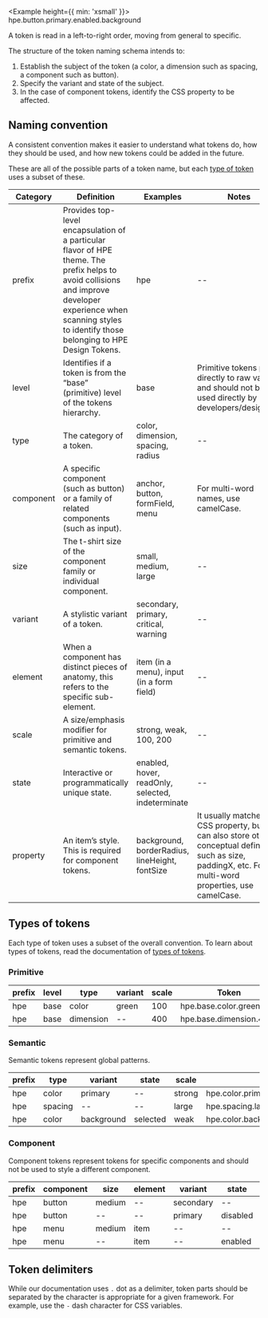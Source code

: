 
<Example height={{ min: 'xsmall' }}>
  <Text size="xlarge">hpe.button.primary.enabled.background</Text>
</Example>

A token is read in a left-to-right order, moving from general to specific.

The structure of the token naming schema intends to:

1. Establish the subject of the token (a color, a dimension such as spacing, a component such as button).
2. Specify the variant and state of the subject.
3. In the case of component tokens, identify the CSS property to be affected.

## Naming convention

A consistent convention makes it easier to understand what tokens do, how they should be used, and how new tokens could be added in the future.

These are all of the possible parts of a token name, but each [type of token](#types-of-tokens) uses a subset of these.

<Example height="auto">
  <TokenHighlight highlight="all" />
</Example>

| Category  | Definition                                                                                                                                                                                                         | Examples                                          | Notes                                                                                                                                                        |
| --------- | ------------------------------------------------------------------------------------------------------------------------------------------------------------------------------------------------------------------ | ------------------------------------------------- | ------------------------------------------------------------------------------------------------------------------------------------------------------------ |
| prefix    | Provides top-level encapsulation of a particular flavor of HPE theme. The prefix helps to avoid collisions and improve developer experience when scanning styles to identify those belonging to HPE Design Tokens. | hpe                                               | --                                                                                                                                                           |
| level     | Identifies if a token is from the “base” (primitive) level of the tokens hierarchy.                                                                                                                                | base                                              | Primitive tokens point directly to raw values and should not be used directly by developers/designers.                                                       |
| type      | The category of a token.                                                                                                                                                                                           | color, dimension, spacing, radius                 | --                                                                                                                                                           |
| component | A specific component (such as button) or a family of related components (such as input).                                                                                                                           | anchor, button, formField, menu                   | For multi-word names, use camelCase.                                                                                                                         |
| size      | The t-shirt size of the component family or individual component.                                                                                                                                                  | small, medium, large                              | --                                                                                                                                                           |
| variant   | A stylistic variant of a token.                                                                                                                                                                                    | secondary, primary, critical, warning             | --                                                                                                                                                           |
| element   | When a component has distinct pieces of anatomy, this refers to the specific sub-element.                                                                                                                          | item (in a menu), input (in a form field)         | --                                                                                                                                                           |
| scale     | A size/emphasis modifier for primitive and semantic tokens.                                                                                                                                                        | strong, weak, 100, 200                            | --                                                                                                                                                           |
| state     | Interactive or programmatically unique state.                                                                                                                                                                      | enabled, hover, readOnly, selected, indeterminate | --                                                                                                                                                           |
| property  | An item’s style. This is required for component tokens.                                                                                                                                                            | background, borderRadius, lineHeight, fontSize    | It usually matches a CSS property, but it can also store other conceptual definitions such as size, paddingX, etc. For multi-word properties, use camelCase. |

## Types of tokens

Each type of token uses a subset of the overall convention. To learn about types of tokens, read the documentation of [types of tokens](/tokens/overview#types-of-tokens).

### Primitive

<Example height="auto">
  <TokenHighlight highlight={['prefix', 'level', 'type', 'variant', 'scale']} />
</Example>

| prefix | level | type      | variant | scale | Token                    |
| ------ | ----- | --------- | ------- | ----- | ------------------------ |
| hpe    | base  | color     | green   | 100   | hpe.base.color.green.100 |
| hpe    | base  | dimension | --      | 400   | hpe.base.dimension.400   |

### Semantic

Semantic tokens represent global patterns.

<Example height="auto">
  <TokenHighlight
    highlight={['prefix', 'type', 'variant', 'element', 'scale', 'state']}
  />
</Example>

| prefix | type    | variant    | state    | scale  | Token                              |
| ------ | ------- | ---------- | -------- | ------ | ---------------------------------- |
| hpe    | color   | primary    | --       | strong | hpe.color.primary.strong           |
| hpe    | spacing | --         | --       | large  | hpe.spacing.large                  |
| hpe    | color   | background | selected | weak   | hpe.color.background.selected.weak |

### Component

Component tokens represent tokens for specific components and should not be used to style a different component.

<Example height="auto">
  <TokenHighlight
    highlight={[
      'prefix',
      'component',
      'size',
      'element',
      'variant',
      'state',
      'property',
    ]}
  />
</Example>

| prefix | component | size   | element | variant   | state    | property    | Token                                   |
| ------ | --------- | ------ | ------- | --------- | -------- | ----------- | --------------------------------------- |
| hpe    | button    | medium | --      | secondary | --       | borderWidth | hpe.button.medium.secondary.borderWidth |
| hpe    | button    | --     | --      | primary   | disabled | background  | hpe.button.primary.disabled.background  |
| hpe    | menu      | medium | item    | --        | --       | paddingX    | hpe.menu.medium.item.paddingX           |
| hpe    | menu      | --     | item    | --        | enabled  | background  | hpe.menu.item.enabled.background        |

## Token delimiters

While our documentation uses `.` dot as a delimiter, token parts should be separated by the character is appropriate for a given framework. For example, use the `-` dash character for CSS variables.
